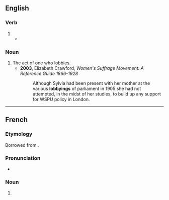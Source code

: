 ==English==
{{wikipedia}}

===Verb===
{{head|en|present participle}}

# {{present participle of|lobby|lang=en|nocat=1}}
#* {{quote-journal|date=April 15, 2012|author=Phil McNulty|work=BBC
|title=[http://www.bbc.co.uk/sport/0/football/17649443 Tottenham 1-5 Chelsea]
|passage=The referee seemed well placed to award the goal, but video evidence suggested the protests were well founded and the incident only strengthens the case of those '''lobbying''' for technology to assist officials.}}

===Noun===
{{en-noun}}

# The act of one who lobbies.
#* '''2003''', Elizabeth Crawford, ''Women's Suffrage Movement: A Reference Guide 1866-1928''
#*: Although Sylvia had been present with her mother at the various '''lobbyings''' of parliament in 1905 she had not attempted, in the midst of her studies, to build up any support for WSPU policy in London.

----

==French==

===Etymology===
Borrowed from {{bor|fr|en|lobbying|notext=1}}.

===Pronunciation===
* {{fr-IPA|lobby_ing}}

===Noun===
{{fr-noun|m}}

# {{l|en|lobbying}}